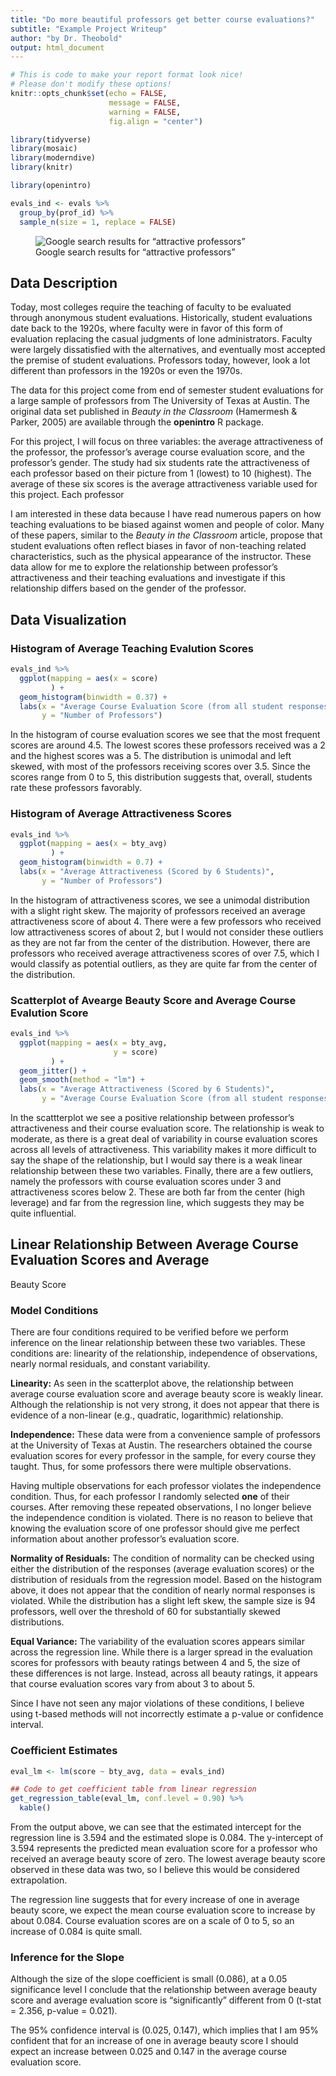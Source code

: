 ```yaml
---
title: "Do more beautiful professors get better course evaluations?"
subtitle: "Example Project Writeup"
author: "by Dr. Theobold"
output: html_document
---
```


```r
# This is code to make your report format look nice! 
# Please don't modify these options! 
knitr::opts_chunk$set(echo = FALSE, 
                      message = FALSE, 
                      warning = FALSE, 
                      fig.align = "center")

library(tidyverse)
library(mosaic)
library(moderndive)
library(knitr)

```

```r
library(openintro)

evals_ind <- evals %>% 
  group_by(prof_id) %>% 
  sample_n(size = 1, replace = FALSE)
```

![Google search results for "attractive professors"](attractive_professors.png)

## Data Description

Today, most colleges require the teaching of faculty to be evaluated through 
anonymous student evaluations. Historically, student evaluations date back to 
the 1920s, where faculty were in favor of this form of evaluation replacing the
casual judgments of lone administrators. Faculty were largely dissatisfied with
the alternatives, and eventually most accepted the premise of student
evaluations. Professors today, however, look a lot different than professors in
the 1920s or even the 1970s. 

The data for this project come from end of semester student evaluations for a
large sample of professors from The University of Texas at Austin. The original
data set published in *Beauty in the Classroom* (Hamermesh & Parker, 2005) are
available through the **openintro** R package. 

For this project, I will focus on three variables: the average attractiveness of 
the professor, the professor's average course evaluation score, and the
professor's gender. The study had six students rate the attractiveness of each
professor based on their picture from 1 (lowest) to 10 (highest). The average of
these six scores is the average attractiveness variable used for this project. 
Each professor 


I am interested in these data because I have read numerous papers on how 
teaching evaluations to be biased against women and people of color. Many of
these papers, similar to the *Beauty in the Classroom* article, propose that 
student evaluations often reflect biases in favor of non-teaching related
characteristics, such as the physical appearance of the instructor. These data
allow for me to explore the relationship between professor's attractiveness and
their teaching evaluations and investigate if this relationship differs based 
on the gender of the professor. 

## Data Visualization
<!-- In this section you create three visualizations of your data -->

### Histogram of Average Teaching Evalution Scores

```r
evals_ind %>% 
  ggplot(mapping = aes(x = score)
         ) +
  geom_histogram(binwidth = 0.37) + 
  labs(x = "Average Course Evaluation Score (from all student responses)", 
       y = "Number of Professors")

```

In the histogram of course evaluation scores we see that the most frequent
scores are around 4.5. The lowest scores these professors received was a 2 
and the highest scores was a 5. The distribution is unimodal and left skewed,
with most of the professors receiving scores over 3.5. Since the scores range
from 0 to 5, this distribution suggests that, overall, students rate these 
professors favorably. 

### Histogram of Average Attractiveness Scores

```r
evals_ind %>% 
  ggplot(mapping = aes(x = bty_avg)
         ) +
  geom_histogram(binwidth = 0.7) + 
  labs(x = "Average Attractiveness (Scored by 6 Students)", 
       y = "Number of Professors")

```

In the histogram of attractiveness scores, we see a unimodal distribution with a
slight right skew. The majority of professors received an average attractiveness
score of about 4. There were a few professors who received low attractiveness 
scores of about 2, but I would not consider these outliers as they are not far
from the center of the distribution. However, there are professors who received
average attractiveness scores of over 7.5, which I would classify as potential 
outliers, as they are quite far from the center of the distribution.

### Scatterplot of Avearge Beauty Score and Average Course Evalution Score

```r
evals_ind %>% 
  ggplot(mapping = aes(x = bty_avg, 
                       y = score)
         ) +
  geom_jitter() + 
  geom_smooth(method = "lm") +
  labs(x = "Average Attractiveness (Scored by 6 Students)", 
       y = "Average Course Evaluation Score (from all student responses)")

```

In the scattterplot we see a positive relationship between professor's
attractiveness and their course evaluation score. The relationship is weak to 
moderate, as there is a great deal of variability in course evaluation scores 
across all levels of attractiveness. This variability makes it more difficult 
to say the shape of the relationship, but I would say there is a weak linear
relationship between these two variables. Finally, there are a few outliers, 
namely the professors with course evaluation scores under 3 and attractiveness
scores below 2. These are both far from the center (high leverage) and far from
the regression line, which suggests they may be quite influential. 


## Linear Relationship Between Average Course Evaluation Scores and Average
Beauty Score

### Model Conditions

There are four conditions required to be verified before we perform inference
on the linear relationship between these two variables. These conditions are:
linearity of the relationship, independence of observations, nearly normal
residuals, and constant variability. 

__Linearity:__ As seen in the scatterplot above, the relationship between 
average course evaluation score and average beauty score is weakly linear. 
Although the relationship is not very strong, it does not appear that there is
evidence of a non-linear (e.g., quadratic, logarithmic) relationship.

__Independence:__ These data were from a convenience sample of professors at 
the University of Texas at Austin. The researchers obtained the course
evaluation scores for every professor in the sample, for every course they 
taught. Thus, for some professors there were multiple observations. 

Having multiple observations for each professor violates the independence
condition. Thus, for each professor I randomly selected **one** of their
courses. After removing these repeated observations, I no longer believe the
independence condition is violated. There is no reason to believe that knowing 
the evaluation score of one professor should give me perfect information about 
another professor's evaluation score. 

__Normality of Residuals:__ The condition of normality can be checked using 
either the distribution of the responses (average evaluation scores) or the 
distribution of residuals from the regression model. Based on the histogram 
above, it does not appear that the condition of nearly normal responses is 
violated. While the distribution has a slight left skew, the sample size is 94
professors, well over the threshold of 60 for substantially skewed
distributions.

__Equal Variance:__ The variability of the evaluation scores appears similar 
across the regression line. While there is a larger spread in the evaluation 
scores for professors with beauty ratings between 4 and 5, the size of these
differences is not large. Instead, across all beauty ratings, it appears that 
course evaluation scores vary from about 3 to about 5. 

Since I have not seen any major violations of these conditions, I believe using 
t-based methods will not incorrectly estimate a p-value or confidence interval. 

### Coefficient Estimates

```r

eval_lm <- lm(score ~ bty_avg, data = evals_ind)

## Code to get coefficient table from linear regression
get_regression_table(eval_lm, conf.level = 0.90) %>% 
  kable()
```

From the output above, we can see that the estimated intercept for the
regression line is 3.594 and the estimated slope is 0.084. The y-intercept of 
3.594 represents the predicted mean evaluation score for a professor who 
received an average beauty score of zero. The lowest average beauty score
observed in these data was two, so I believe this would be considered
extrapolation. 

The regression line suggests that for every increase of one in average beauty 
score, we expect the mean course evaluation score to increase by about 0.084.
Course evaluation scores are on a scale of 0 to 5, so an increase of 0.084 is
quite small. 

### Inference for the Slope

<!-- Here is where you describe the decision for the hypothesis test for whether the slope is 0.  -->

Although the size of the slope coefficient is small (0.086), at a 0.05 
significance level I conclude that the relationship between average beauty 
score and average evaluation score is "significantly" different from
0 (t-stat = 2.356, p-value = 0.021). 

The 95% confidence interval is (0.025, 0.147), which implies that I am 95%
confident that for an increase of one in average beauty score I should expect an
increase between 0.025 and 0.147 in the average course evaluation score. 

